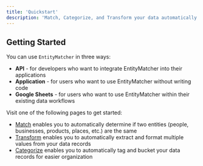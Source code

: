 ```yaml
---
title: 'Quickstart'
description: 'Match, Categorize, and Transform your data automatically'
---
```


## Getting Started

You can use `EntityMatcher` in three ways:
* **API** - for developers who want to integrate EntityMatcher into their applications
* **Application** - for users who want to use EntityMatcher without writing code
* **Google Sheets** - for users who want to use EntityMatcher within their existing data workflows

Visit one of the following pages to get started:
* [Match](/match/overview) enables you to automatically determine if two entities (people, businesses, products, places, etc.) are the same
* [Transform](/transform/overview) enables you to automatically extract and format multiple values from your data records
* [Categorize](/categorize/overview) enables you to automatically tag and bucket your data records for easier organization
